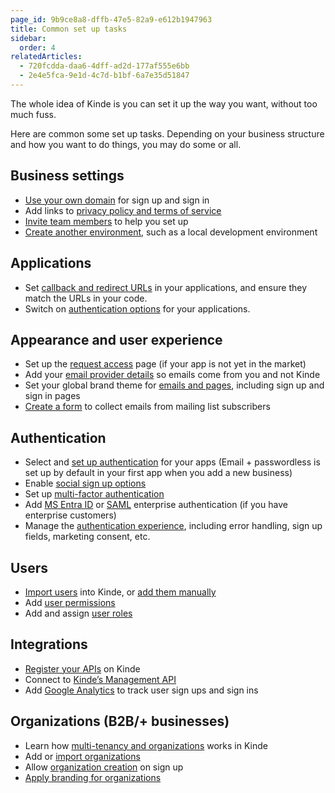 ```yaml
---
page_id: 9b9ce8a8-dffb-47e5-82a9-e612b1947963
title: Common set up tasks
sidebar:
  order: 4
relatedArticles:
  - 720fcdda-daa6-4dff-ad2d-177af555e6bb
  - 2e4e5fca-9e1d-4c7d-b1bf-6a7e35d51847
---
```


The whole idea of Kinde is you can set it up the way you want, without too much fuss.

Here are common some set up tasks. Depending on your business structure and how you want to do things, you may do some or all.

## Business settings

- [Use your own domain](/build/domains/pointing-your-domain/) for sign up and sign in
- Add links to [privacy policy and terms of service](/manage-your-account/business-information/policies-terms/)
- [Invite team members](/get-started/team-and-account/add-team-members/) to help you set up
- [Create another environment](/build/environments/environments/), such as a local development environment

## Applications

- Set [callback and redirect URLs](/get-started/connect/callback-urls/) in your applications, and ensure they match the URLs in your code.
- Switch on [authentication options](/authenticate/manage-authentication/user-auth-applications/) for your applications.

## Appearance and user experience

- Set up the [request access](/design/pages/set-up-the-request-access-page/) page (if your app is not yet in the market)
- Add your [email provider details](/get-started/connect/customize-email-sender/) so emails come from you and not Kinde
- Set your global brand theme for [emails and pages](/design/pages/design-your-welcome-pages/), including sign up and sign in pages
- [Create a form](/design/forms/set-up-subscription-form/) to collect emails from mailing list subscribers

## Authentication

- Select and [set up authentication](/authenticate/authentication-methods/set-up-user-authentication/) for your apps (Email + passwordless is set up by default in your first app when you add a new business)
- Enable [social sign up options](/authenticate/social-sign-in/add-social-sign-in/)
- Set up [multi-factor authentication](/authenticate/multi-factor-auth/enable-multi-factor-authentication/)
- Add [MS Entra ID](/authenticate/enterprise-connections/azure/) or [SAML](/authenticate/enterprise-connections/custom-saml/) enterprise authentication (if you have enterprise customers)
- Manage the [authentication experience](/authenticate/custom-configurations/authentication-experience/), including error handling, sign up fields, marketing consent, etc.

## Users

- [Import users](/manage-users/add-and-edit/import-users-in-bulk/) into Kinde, or [add them manually](/manage-users/add-and-edit/add-and-edit-users/)
- Add [user permissions](/manage-users/roles-and-permissions/user-permissions/)
- Add and assign [user roles](/manage-users/roles-and-permissions/user-roles/)

## Integrations

- [Register your APIs](/developer-tools/your-apis/register-manage-apis/) on Kinde
- Connect to [Kinde’s Management API](/developer-tools/kinde-api/connect-to-kinde-api/)
- Add [Google Analytics](/manage-users/view-activity/track-user-sign-in-with-google-analytics/) to track user sign ups and sign ins

## Organizations (B2B/+ businesses)

- Learn how [multi-tenancy and organizations](/build/organizations/multi-tenancy-using-organizations/) works in Kinde
- Add or [import organizations](/build/organizations/import-organizations/)
- Allow [organization creation](/build/organizations/allow-org-create-on-signup/) on sign up
- [Apply branding for organizations](/design/brand/apply-branding-for-an-organization/)
